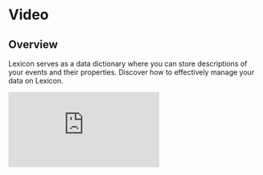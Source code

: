 # Video
## Overview
Lexicon serves as a data dictionary where you can store descriptions of your events and their properties. Discover how to effectively manage your data on Lexicon.

<p style={{ position: 'relative', paddingBottom: '56.25%', height: 0, overflow: 'hidden' }}>
  <iframe src="https://www.loom.com/embed/29d018c3ad894d1fb9b7be08bc3ee06a" frameBorder="0" style={{ position: 'absolute', top: 0, left: 0, width: '100%', height: '100%' }} allowFullScreen></iframe>
</p>
